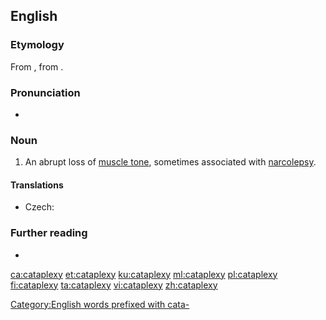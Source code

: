 ==English==
{{wikipedia}}

===Etymology===
From {{etyl|de|en}} {{m|de|Kataplexie}}, from {{etyl|grc|en}} {{m|grc|κατάπληξις}}.

===Pronunciation===
* {{IPA|/ˈkætəplɛksi/|lang=en}}

===Noun===
{{en-noun|cataplexies}}

# {{lb|en|medicine}} An abrupt loss of [[muscle tone]], sometimes associated with [[narcolepsy]].

====Translations====
{{trans-top|abrupt loss of muscle tone}}
* Czech: {{t|cs|kataplexie|f}}
{{trans-mid}}
{{trans-bottom}}

===Further reading===
* {{R:OneLook}}

[[Category:English words prefixed with cata-]]

[[ca:cataplexy]]
[[et:cataplexy]]
[[ku:cataplexy]]
[[ml:cataplexy]]
[[pl:cataplexy]]
[[fi:cataplexy]]
[[ta:cataplexy]]
[[vi:cataplexy]]
[[zh:cataplexy]]
